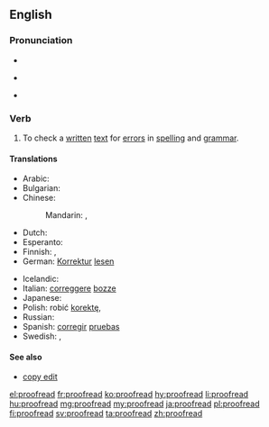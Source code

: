 ==English==
{{wikipedia|Proofreading}}

===Pronunciation===
* {{audio|en-us-proofread.ogg|Audio (US)|lang=en}}
* {{qualifier|infinitive}} {{IPA|/ˈpɹuːfɹiːd/}}
* {{qualifier|simple past|past participle}} {{IPA|/ˈpɹuːfɹɛd/}}

===Verb===
{{en-verb|proofreads|proofreading|proofread|proofread}}

# {{context|transitive|and|intransitive|lang=en}} To check a [[written]] [[text]] for [[error]]s in [[spelling]] and [[grammar]].

====Translations====
{{trans-top|to check for errors in spelling and grammar}}
* Arabic: {{t|ar|نَقَّح|tr=naqqaḥ|sc=Arab}}
* Bulgarian: {{t|bg|корегирам, проверявам|sc=Cyrl}}
* Chinese:
*: Mandarin: {{t|cmn|校對|sc=Hani}}, {{t+|cmn|校对|tr=jiàoduì|sc=Hani}}
* Dutch: {{t|nl|proeflezen}}
* Esperanto: {{t|eo|provlegi}}
* Finnish: {{t|fi|oikolukea}}, {{t|fi|korjauslukea}}
* German: [[Korrektur]] [[lesen]]
{{trans-mid}}
* Icelandic: {{t|is|prófarkalesa}}
* Italian: [[correggere]] [[bozze]]
* Japanese: {{t|ja|校正|alt=校正する|tr=こうせい, kōsei suru}}
* Polish: robić [[korekta|korektę]], {{t+|pl|poprawiać}}
* Russian: {{t+|ru|корректировать|tr=korrekírovat'}}
* Spanish: [[corregir]] [[pruebas]]
* Swedish: {{t+|sv|korrektur}}, {{t|sv|korrekturläsning}}
{{trans-bottom}}

====See also====
* [[copy edit]]

[[el:proofread]]
[[fr:proofread]]
[[ko:proofread]]
[[hy:proofread]]
[[li:proofread]]
[[hu:proofread]]
[[mg:proofread]]
[[my:proofread]]
[[ja:proofread]]
[[pl:proofread]]
[[fi:proofread]]
[[sv:proofread]]
[[ta:proofread]]
[[zh:proofread]]